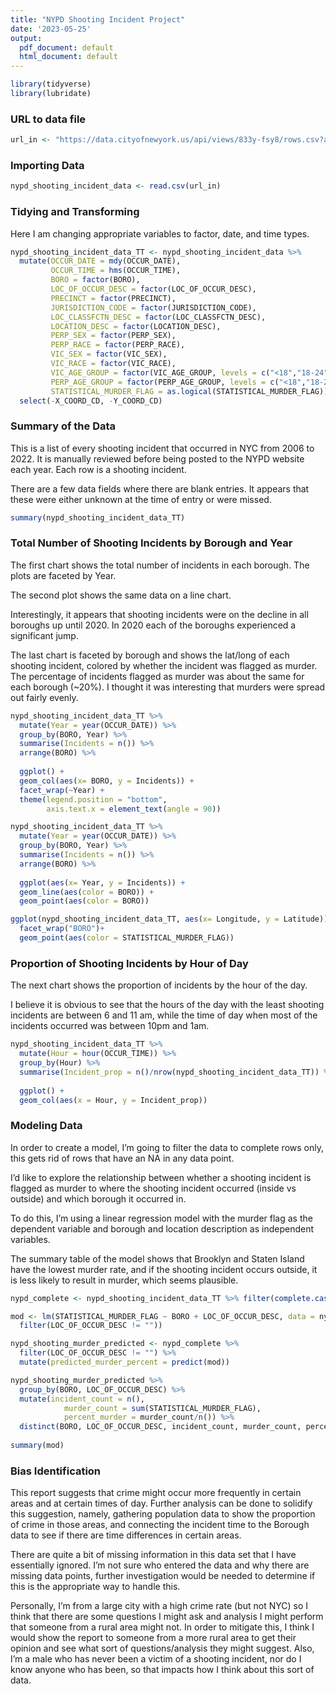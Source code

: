 ---
title: "NYPD Shooting Incident Project"
date: '2023-05-25'
output:
  pdf_document: default
  html_document: default
---
```{r libraries, echo=FALSE}
library(tidyverse)
library(lubridate)
```

### URL to data file

```{r get_data}
url_in <- "https://data.cityofnewyork.us/api/views/833y-fsy8/rows.csv?accessType=DOWNLOAD"
```

### Importing Data

```{r import}
nypd_shooting_incident_data <- read.csv(url_in)
```

### Tidying and Transforming

Here I am changing appropriate variables to factor, date, and time types.

```{r tidytransform}
nypd_shooting_incident_data_TT <- nypd_shooting_incident_data %>%
  mutate(OCCUR_DATE = mdy(OCCUR_DATE),
         OCCUR_TIME = hms(OCCUR_TIME),
         BORO = factor(BORO),
         LOC_OF_OCCUR_DESC = factor(LOC_OF_OCCUR_DESC),
         PRECINCT = factor(PRECINCT),
         JURISDICTION_CODE = factor(JURISDICTION_CODE),
         LOC_CLASSFCTN_DESC = factor(LOC_CLASSFCTN_DESC),
         LOCATION_DESC = factor(LOCATION_DESC),
         PERP_SEX = factor(PERP_SEX),
         PERP_RACE = factor(PERP_RACE),
         VIC_SEX = factor(VIC_SEX),
         VIC_RACE = factor(VIC_RACE),
         VIC_AGE_GROUP = factor(VIC_AGE_GROUP, levels = c("<18","18-24","25-44", "45-64", "65+","UNKNOWN"), ordered = TRUE),
         PERP_AGE_GROUP = factor(PERP_AGE_GROUP, levels = c("<18","18-24","25-44", "45-64", "65+","UNKNOWN"), ordered = TRUE),
         STATISTICAL_MURDER_FLAG = as.logical(STATISTICAL_MURDER_FLAG)) %>%
  select(-X_COORD_CD, -Y_COORD_CD)
```

### Summary of the Data
This is a list of every shooting incident that occurred in NYC from 2006 to 2022.  It is manually reviewed before being posted to the NYPD website each year.  Each row is a shooting incident.

There are a few data fields where there are blank entries.  It appears that these were either unknown at the time of entry or were missed. 

```{r summary}
summary(nypd_shooting_incident_data_TT)
```

### Total Number of Shooting Incidents by Borough and Year

The first chart shows the total number of incidents in each borough. The plots are faceted by Year.

The second plot shows the same data on a line chart. 

Interestingly, it appears that shooting incidents were on the decline in all boroughs up until 2020.  In 2020 each of the boroughs experienced a significant jump.  

The last chart is faceted by borough and shows the lat/long of each shooting incident, colored by whether the incident was flagged as murder.  The percentage of incidents flagged as murder was about the same for each borough (~20%).  I thought it was interesting that murders were spread out fairly evenly.

``` {r vis}
nypd_shooting_incident_data_TT %>%
  mutate(Year = year(OCCUR_DATE)) %>%
  group_by(BORO, Year) %>%
  summarise(Incidents = n()) %>%
  arrange(BORO) %>%
  
  ggplot() +
  geom_col(aes(x= BORO, y = Incidents)) +
  facet_wrap(~Year) +
  theme(legend.position = "bottom",
        axis.text.x = element_text(angle = 90))

nypd_shooting_incident_data_TT %>%
  mutate(Year = year(OCCUR_DATE)) %>%
  group_by(BORO, Year) %>%
  summarise(Incidents = n()) %>%
  arrange(BORO) %>%
  
  ggplot(aes(x= Year, y = Incidents)) +
  geom_line(aes(color = BORO)) +
  geom_point(aes(color = BORO))

ggplot(nypd_shooting_incident_data_TT, aes(x= Longitude, y = Latitude)) +
  facet_wrap("BORO")+
  geom_point(aes(color = STATISTICAL_MURDER_FLAG))

```
### Proportion of Shooting Incidents by Hour of Day

The next chart shows the proportion of incidents by the hour of the day.

I believe it is obvious to see that the hours of the day with the least shooting incidents are between 6 and 11 am, while the time of day when most of the incidents occurred was between 10pm and 1am.

``` {r hours} 
nypd_shooting_incident_data_TT %>%
  mutate(Hour = hour(OCCUR_TIME)) %>%
  group_by(Hour) %>%
  summarise(Incident_prop = n()/nrow(nypd_shooting_incident_data_TT)) %>%
  
  ggplot() +
  geom_col(aes(x = Hour, y = Incident_prop))
```

### Modeling Data
In order to create a model, I'm going to filter the data to complete rows only, this gets rid of rows that have an NA in any data point.  

I'd like to explore the relationship between whether a shooting incident is flagged as murder to where the shooting incident occurred (inside vs outside) and which borough it occurred in.  

To do this, I'm using a linear regression model with the murder flag as the dependent variable and borough and location description as independent variables.

The summary table of the model shows that Brooklyn and Staten Island have the lowest murder rate, and if the shooting incident occurs outside, it is less likely to result in murder, which seems plausible.
```{r modeling}
nypd_complete <- nypd_shooting_incident_data_TT %>% filter(complete.cases(.))

mod <- lm(STATISTICAL_MURDER_FLAG ~ BORO + LOC_OF_OCCUR_DESC, data = nypd_complete %>%
  filter(LOC_OF_OCCUR_DESC != ""))

nypd_shooting_murder_predicted <- nypd_complete %>%
  filter(LOC_OF_OCCUR_DESC != "") %>% 
  mutate(predicted_murder_percent = predict(mod))

nypd_shooting_murder_predicted %>%
  group_by(BORO, LOC_OF_OCCUR_DESC) %>%
  mutate(incident_count = n(),
            murder_count = sum(STATISTICAL_MURDER_FLAG),
            percent_murder = murder_count/n()) %>%
  distinct(BORO, LOC_OF_OCCUR_DESC, incident_count, murder_count, percent_murder, predicted_murder_percent)
  
summary(mod)

```

### Bias Identification

This report suggests that crime might occur more frequently in certain areas and at certain times of day.  Further analysis can be done to solidify this suggestion, namely, gathering population data to show the proportion of crime in those areas, and connecting the incident time to the Borough data to see if there are time differences in certain areas.  

There are quite a bit of missing information in this data set that I have essentially ignored.  I'm not sure who entered the data and why there are missing data points, further investigation would be needed to determine if this is the appropriate way to handle this.  

Personally, I'm from a large city with a high crime rate (but not NYC) so I think that there are some questions I might ask and analysis I might perform that someone from a rural area might not.  In order to mitigate this, I think I would show the report to someone from a more rural area to get their opinion and see what sort of questions/analysis they might suggest.  Also, I'm a male who has never been a victim of a shooting incident, nor do I know anyone who has been, so that impacts how I think about this sort of data.